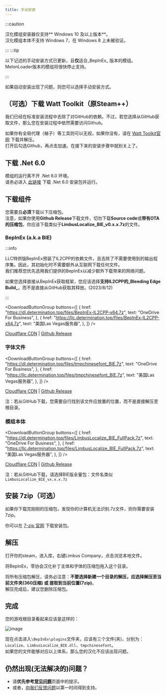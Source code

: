 ```yaml
---
title: 手动安装
---
```

:::caution

汉化模组安装器仅支持** Windows 10 及以上版本**。  
汉化模组本体不支持 Windows 7，在 Windows 8 上未被验证。

:::
:::tip

以下记述的手动安装方式已更新，且**仅**适合_BepInEx_ 版本的模组。MelonLoader版本的模组将很快停止支持。

:::


如果自动安装出现了问题，则您可以选择手动安装方式。

## （可选）下载 Watt Toolkit（原Steam++）

我们已经在标准安装流程中去除了对GitHub的依赖。不过，若您选择从GitHub获取文件，那么您在安装过程中依然需要访问Github。

如果你有全局代理（梯子）等工具则可以无视，如果你没有，请在 [Watt Toolkit官网](https://steampp.net/) 下载并解压。  
打开后勾选Github，再点击加速。在接下来的安装步骤中就别关上了。

## 下载 .Net 6.0

模组的运行离不开 .Net 6.0 环境。  
请务必进入 [此链接](https://download.visualstudio.microsoft.com/download/pr/4a725ea4-cd2c-4383-9b63-263156d5f042/d973777b32563272b85617105a06d272/dotnet-sdk-6.0.406-win-x64.exe) 下载 .Net 6.0 安装包并运行。

## 下载组件

您需要且**必须**下载以下压缩包。  
注意，如果你使用**Github Release**下载文件，切勿下载**Source code**或**带有OTA的压缩包**，你应该下载类似于**LimbusLocalize\_BIE\_v0.x.x.7z**的文件。

### BepInEx (a.k.a BIE)

:::info

LLC特供版BepInEx预装了IL2CPP的依赖文件，且去除了不需要使用到的输出程序集。因此，其初始化时不需要额外从互联网下载任何文件。  
我们推荐您优先选用我们提供的BepInEx以减少额外下载带来的网络问题。

如果您选择直接从BepInEx获取框架，您应该选择**支持IL2CPP的_Bleeding Edge Build_**，而不是直接从GitHub获取其释放。(2023/8/12)

:::

<DownloadButtonGroup
  buttons={[
    {
      href: "https://dl.determination.top/files/BepInEx-IL2CPP-x64.7z",
      text: "OneDrive For Business",
    },
    {
      href: "https://llc.determination.top/files/BepInEx-IL2CPP-x64.7z",
      text: "美国Las Vegas服务器",
    },
  ]}
/>

[Cloudflare CDN](https://limbus.determination.top/files/BepInEx-IL2CPP-x64.7z) | [Github Release](https://github.com/LocalizeLimbusCompany/BepInEx_For_LLC/releases/latest)

### 字体文件

<DownloadButtonGroup
  buttons={[
    {
      href: "https://dl.determination.top/files/tmpchinesefont_BIE.7z",
      text: "OneDrive For Business",
    },
    {
      href: "https://llc.determination.top/files/tmpchinesefont_BIE.7z",
      text: "美国Las Vegas服务器",
    },
  ]}
/>

[Cloudflare CDN](https://limbus.determination.top/files/tmpchinesefont_BIE.7z) | [Github Release](https://github.com/LocalizeLimbusCompany/LLC_ChineseFontAsset/releases/latest)

注：若从GitHub下载，您需要自行找到该文件应放置的位置，而不是直接解压至根目录。

### 模组本体

<DownloadButtonGroup
  buttons={[
    {
      href: "https://dl.determination.top/files/LimbusLocalize_BIE_FullPack.7z",
      text: "OneDrive For Business",
    },
    {
      href: "https://llc.determination.top/files/LimbusLocalize_BIE_FullPack.7z",
      text: "美国Las Vegas服务器",
    },
  ]}
/>

[Cloudflare CDN](https://limbus.determination.top/files/LimbusLocalize_BIE_FullPack.7z) | [Github Release](https://github.com/LocalizeLimbusCompany/LocalizeLimbusCompany/releases/latest)

注：若从GitHub下载，请选择BIE版全量包：文件名类似`LimbusLocalize_BIE_vx.x.x.7z`

## 安装 7zip（可选）

如果你下载完刚刚的压缩包，发现你的计算机无法识别.7z文件，则你需要安装7zip。

你可以在 [7-zip 官网](https://7-zip.org/a/7z2301-x64.exe) 下载安装包。

## 解压

打开你的steam，进入库，右键Limbus Company，点击浏览本地文件。

将BepInEx，零协会汉化补丁主体和字体的压缩包拖入这个目录。

将所有压缩包解压，请务必注意：**不要选择新建一个目录的解压，应选择解压至当前文件夹(360压缩) 或 提取到当前位置(7zip)**。  
解压完成后，建议您删除压缩包。

## 完成

您的游戏根目录看起来应该是这样的：

![image](/img/page/BIEfiles.png)

现在点击进入`\BepInEx\plugins`文件夹，应该有三个文件(夹)，分别为：`Localize`、`LimbusLocalize_BIE.dll`、`tmpchinesefont`。  
如果您的文件能够对应以上体系，那么您的汉化不应该出现问题。

## 仍然出现(无法解决的)问题？

- 请**优先参考**[**常见问题**](https://www.zeroasso.top/docs/question)页面中的提示。
- 或者，[向我们反馈问题](/docs/callus)以第一时间得到支持。
